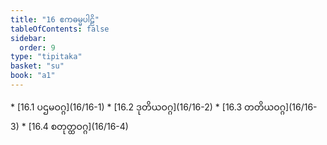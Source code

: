 ```yaml
---
title: "16 ဧကဓမ္မပါဠိ"
tableOfContents: false
sidebar:
  order: 9
type: "tipitaka"
basket: "su"
book: "a1"
---
```



<DynamicBreadcrumb />



<TableOfContents book="a1" section="16">
* [16.1 ပဌမဝဂ္ဂ](16/16-1)
* [16.2 ဒုတိယဝဂ္ဂ](16/16-2)
* [16.3 တတိယဝဂ္ဂ](16/16-3)
* [16.4 စတုတ္ထဝဂ္ဂ](16/16-4)
</TableOfContents>